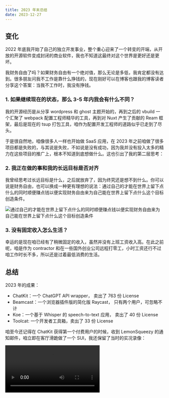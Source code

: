 ```yaml
---
title: 2023 年末总结
date: 2023-12-27
---
```


## 变化

2022 年底我开始了自己的独立开发事业，整个重心迎来了一个转变的开端，从开放的开源软件变成封闭的商业软件，我也不知道这最终对这个世界是更好还是更坏。

我财务自由了吗？如果财务自由有一个绝对值，那么无论是多低，我肯定都没有达到。很多朋友问我不工作是靠什么挣钱的，现在刚好可以在博客也跟我的博客读者分享这个答案：当我不工作时，我没有挣钱。

### 1. 如果继续现在的状态，那么 3-5 年内我会有什么不同？

我的开源经历是从分享 wordpress 和 ghost 主题开始的，再到之后的 vbuild 一个汇聚了 webpack 配置工程师精华的工具，再到对 Nuxt 产生了贡献的 Ream 框架，最后是现在的 tsup 打包工具，咱作为配置开发工程师的道路似乎已走到了尽头。

于是很自然地，咱像很多人一样也开始做 SaaS 应用，在 2023 年之前咱做了很多项目都是失败的，与其说是失败，不如说是没有成功，因为我并没有投入太多的精力在这些项目的推广上，根本不知道到底想做什么。这也引出了我的第二层思考：

### 2. 我正在做的事和我的长远目标是否对齐

我曾经思考过长远目标是什么，之后就放弃了，因为终究还是想不到什么。你可以说是财务自由，也可以换成一种更有理想的说法：通过自己的才能在世界上留下点什么的同时顺便赚点钱以便实现财务自由来为自己能在世界上留下点什么这个目标创造条件。

![通过自己的才能在世界上留下点什么的同时顺便赚点钱以便实现财务自由来为自己能在世界上留下点什么这个目标创造条件](https://cdn.jsdelivr.net/gh/egoist-bot/images@main/uPic/c4nBwU.png)

### 3. 没有固定收入怎么生活？

幸运的是现在咱已经有了稍微固定的收入，虽然并没有上班工资收入高。在此之前呢，咱是作为 contractor 和在一些国外创业公司远程打零工，小时工资还行不过咱工作时长不多，所以还是过着最低消费的生活。


## 总结

2023 年的成果：

- ChatKit：一个 ChatGPT API wrapper， 卖出了 763 份 License 
- Beamcast：一个浏览器插件版的简化版 Raycast， 只有两个用户，可忽略不计 
- Koe：一个基于 Whisper 的 speech-to-text 应用， 卖出了 40 份 License 
- Toolcat: 一个开发者工具箱，卖出了 33 份 License

咱至今还记得在 ChatKit 获得第一个付费用户的时候，收到 LemonSqueezy 的通知邮件，咱立即在客厅滑跪做了一个 SUI，我还保留了当时的实况录像：

<video controls src="https://cdn.jsdelivr.net/gh/egoist-bot/images@main/uPic/nCEcvS.mp4" />

从做这些应用的经验我得出两个结论，首先不能因为市场竞争很激烈就放弃自己的想法，因为就算两个产品 99% 功能都是重叠的，也会有人因为 1% 的不同而有所偏好。而更重要的结论是做自己真正需要的产品，这样才有持续开发更新的动力，即使暂时没有收入。

## 未来

今年我创建了 [Umida Inc.](https://umida.co) 这个以  EagleJump 株式会社为模型的公司，名字来源于进击的巨人里的阿尔敏的口头禅「うみだ！」，现在已经发布了四个项目，2024 的目标是有至少三个盈利的新项目。

希望自己能往目标再迈进一大步，正如伟人埃伦耶格曾说的：

> I keep moving forward until I reach $10K MRR.

## 插入广告

[Toolcat](https://toolcat.app) 正在年末促销，用优惠码 「HAPPY2023」就能获得半价优惠！